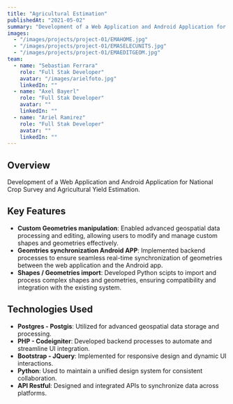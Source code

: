 ```yaml
---
title: "Agricultural Estimation"
publishedAt: "2021-05-02"
summary: "Development of a Web Application and Android Application for National Crop Survey and Agricultural Yield Estimation."
images:
  - "/images/projects/project-01/EMAHOME.jpg"
  - "/images/projects/project-01/EMASELECUNITS.jpg"
  - "/images/projects/project-01/EMAEDITGEOM.jpg"
team:
  - name: "Sebastian Ferrara"
    role: "Full Stak Developer"
    avatar: "/images/arielfoto.jpg"
    linkedIn: ""
  - name: "Axel Bayerl"
    role: "Full Stak Developer"
    avatar: ""
    linkedIn: ""    
  - name: "Ariel Ramirez"
    role: "Full Stak Developer"
    avatar: ""
    linkedIn: ""    
---
```


## Overview

Development of a Web Application and Android Application for National Crop Survey and Agricultural Yield Estimation.

## Key Features

- **Custom Geometries manipulation**: Enabled advanced geospatial data processing and editing, allowing users to modify and manage custom shapes and geometries effectively.
- **Geomtries synchronization Android APP**: Implemented backend processes to ensure seamless real-time synchronization of geometries between the web application and the Android app.
- **Shapes / Geometries import**: Developed Python scipts to import and process complex shapes and geometries, ensuring compatibility and integration with the existing system.

## Technologies Used

- **Postgres - Postgis**: Utilized for advanced geospatial data storage and processing.
- **PHP - Codeigniter**: Developed backend processes to automate and streamline UI integration.
- **Bootstrap - JQuery**: Implemented for responsive design and dynamic UI interactions.
- **Python**: Used to maintain a unified design system for consistent collaboration.
- **API Restful**: Designed and integrated APIs to synchronize data across platforms.